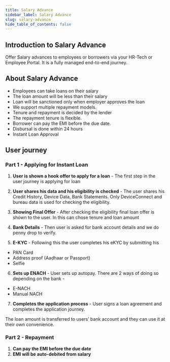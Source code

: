 ```yaml
---
title: Salary Advance
sidebar_label: Salary Advance
slug: salary-advance
hide_table_of_contents: false
---
```



## Introduction to Salary Advance

Offer Salary advances to employees or borrowers via your HR-Tech or Employee Portal. It is a fully managed end-to-end journey. 

## About Salary Advance

* Employees can take loans on their salary
* The loan amount will be less than their salary
* Loan will be sanctioned only when employer approves the loan
* We support multiple repayment models. 
* Tenure and repayment is decided by the lender
* The repayment tenure is flexible.
* Borrower can pay the EMI before the due date.
* Disbursal is done within 24 hours
* Instant Loan Approval

## User journey

### Part 1 - Applying for Instant Loan

1. **User is shown a hook offer to apply for a loan** - The first step in the user journey is applying for loan

2. **User shares his data and his eligibility is checked** - The user shares his Credit History, Device Data, Bank Statements. Only DeviceConnect and bureau data is used for checking the eligibility.

3. **Showing Final Offer** - After checking the eligibility final loan offer is shown to the user. In this can chose tenure and loan amount

4. **Bank Details** - Then user is asked for bank account details and we do penny drop to verify.

5. **E-KYC** - Following this the user completes his eKYC by submitting his 
* PAN Card
* Address proof  (Aadhaar or Passport)
* Selfie 

6. **Sets up ENACH** - User sets up autopay. There are 2 ways of doing so depending on the bank - 
* E-NACH
* Manual NACH

7. **Completes the application process** - User signs a loan agreement and completes the application journey.

The loan amount is transferred to users’ bank account and they can use it at their own convenience.

### Part 2 - Repayment

1. **Can pay the EMI before the due date**
2. **EMI will be auto-debited from salary**

